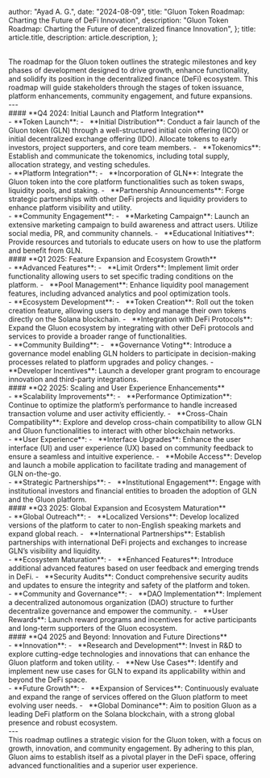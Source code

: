 
  author: "Ayad A. G.",
  date: "2024-08-09",
  title: "Gluon Token Roadmap: Charting the Future of DeFi Innovation",
  description:
    "Gluon Token Roadmap: Charting the Future of decentralized finance Innovation",
};
  title: article.title,
  description: article.description,
};


<br/>
The roadmap for the Gluon token outlines the strategic milestones and key phases of development designed to drive growth, enhance functionality, and solidify its position in the decentralized finance (DeFi) ecosystem. This roadmap will guide stakeholders through the stages of token issuance, platform enhancements, community engagement, and future expansions.

<br/>
---

<br/>
#### **Q4 2024: Initial Launch and Platform Integration**

<br/>
- **Token Launch**: 
  - &nbsp; **Initial Distribution**: Conduct a fair launch of the Gluon token (GLN) through a well-structured initial coin offering (ICO) or initial decentralized exchange offering (IDO). Allocate tokens to early investors, project supporters, and core team members.
  - &nbsp; **Tokenomics**: Establish and communicate the tokenomics, including total supply, allocation strategy, and vesting schedules.

<br/>
- **Platform Integration**:
  - &nbsp; **Incorporation of GLN**: Integrate the Gluon token into the core platform functionalities such as token swaps, liquidity pools, and staking.
  - &nbsp; **Partnership Announcements**: Forge strategic partnerships with other DeFi projects and liquidity providers to enhance platform visibility and utility.

<br/>
- **Community Engagement**:
  - &nbsp; **Marketing Campaign**: Launch an extensive marketing campaign to build awareness and attract users. Utilize social media, PR, and community channels.
  - &nbsp; **Educational Initiatives**: Provide resources and tutorials to educate users on how to use the platform and benefit from GLN.

<br/>
#### **Q1 2025: Feature Expansion and Ecosystem Growth**

<br/>
- **Advanced Features**:
  - &nbsp; **Limit Orders**: Implement limit order functionality allowing users to set specific trading conditions on the platform.
  - &nbsp; **Pool Management**: Enhance liquidity pool management features, including advanced analytics and pool optimization tools.

<br/>
- **Ecosystem Development**:
  - &nbsp; **Token Creation**: Roll out the token creation feature, allowing users to deploy and manage their own tokens directly on the Solana blockchain.
  - &nbsp; **Integration with DeFi Protocols**: Expand the Gluon ecosystem by integrating with other DeFi protocols and services to provide a broader range of functionalities.

<br/>
- **Community Building**:
  - &nbsp; **Governance Voting**: Introduce a governance model enabling GLN holders to participate in decision-making processes related to platform upgrades and policy changes.
  - &nbsp; **Developer Incentives**: Launch a developer grant program to encourage innovation and third-party integrations.

<br/>
#### **Q2 2025: Scaling and User Experience Enhancements**

<br/>
- **Scalability Improvements**:
  - &nbsp; **Performance Optimization**: Continue to optimize the platform’s performance to handle increased transaction volume and user activity efficiently.
  - &nbsp; **Cross-Chain Compatibility**: Explore and develop cross-chain compatibility to allow GLN and Gluon functionalities to interact with other blockchain networks.

<br/>
- **User Experience**:
  - &nbsp; **Interface Upgrades**: Enhance the user interface (UI) and user experience (UX) based on community feedback to ensure a seamless and intuitive experience.
  - &nbsp; **Mobile Access**: Develop and launch a mobile application to facilitate trading and management of GLN on-the-go.

<br/>
- **Strategic Partnerships**:
  - &nbsp; **Institutional Engagement**: Engage with institutional investors and financial entities to broaden the adoption of GLN and the Gluon platform.

<br/>
#### **Q3 2025: Global Expansion and Ecosystem Maturation**

<br/>
- **Global Outreach**:
  - &nbsp; **Localized Versions**: Develop localized versions of the platform to cater to non-English speaking markets and expand global reach.
  - &nbsp; **International Partnerships**: Establish partnerships with international DeFi projects and exchanges to increase GLN’s visibility and liquidity.

<br/>
- **Ecosystem Maturation**:
  - &nbsp; **Enhanced Features**: Introduce additional advanced features based on user feedback and emerging trends in DeFi.
  - &nbsp; **Security Audits**: Conduct comprehensive security audits and updates to ensure the integrity and safety of the platform and token.

<br/>
- **Community and Governance**:
  - &nbsp; **DAO Implementation**: Implement a decentralized autonomous organization (DAO) structure to further decentralize governance and empower the community.
  - &nbsp; **User Rewards**: Launch reward programs and incentives for active participants and long-term supporters of the Gluon ecosystem.

<br/>
#### **Q4 2025 and Beyond: Innovation and Future Directions**

<br/>
- **Innovation**:
  - &nbsp; **Research and Development**: Invest in R&D to explore cutting-edge technologies and innovations that can enhance the Gluon platform and token utility.
  - &nbsp; **New Use Cases**: Identify and implement new use cases for GLN to expand its applicability within and beyond the DeFi space.

<br/>
- **Future Growth**:
  - &nbsp; **Expansion of Services**: Continuously evaluate and expand the range of services offered on the Gluon platform to meet evolving user needs.
  - &nbsp; **Global Dominance**: Aim to position Gluon as a leading DeFi platform on the Solana blockchain, with a strong global presence and robust ecosystem.

<br/>
---

<br/>
This roadmap outlines a strategic vision for the Gluon token, with a focus on growth, innovation, and community engagement. By adhering to this plan, Gluon aims to establish itself as a pivotal player in the DeFi space, offering advanced functionalities and a superior user experience.